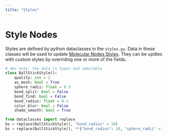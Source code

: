 ```yaml
---
title: "Styles"
---
```


# Style Nodes

Styles are defined by python dataclasses in the `styles.py`. Data in these classes will be used to update
[Molecular Nodes Styles](https://bradyajohnston.github.io/MolecularNodes/nodes/style.html). They can be updtes with
custom styles by overriding one or more of the fields.


```python
# dev note: the data is types and immutable
class BallStickStyle():
    quality: int = 2
    as_mesh: bool = True
    sphere_radii: float = 0.3
    bond_split: bool = False
    bond_find: bool = False
    bond_radius: float = 0.3
    color_blur: bool = False
    shade_smooth: bool = True

from dataclasses import replace
bs = replace(BallStickStyle(), "bond_radius" = 10)
bs = replace(BallStickStyle(), **{"bond_radius": 10, "sphere_radii" = 10})
```
